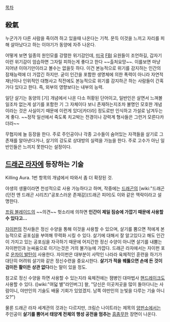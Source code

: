 [[목차]]
== 殺氣 ==
누군가가 다른 사람을 죽이려 하고 있을때 나온다는 기척.
문득 이것을 느끼고 자리를 피해 살아났다고 하는 이야기가 동양에 자주 나온다.

어떻게 보면 일종의 원인모를 강렬한 위기감인데, [[미국]] [[FBI]] 요원들이 조언하길, 갑자기 이런 위기감이 엄습하면 그자릴 피하는게 좋다고 한다 ~~출처요망~~. 이를보면 마냥 지어낸 이야기만이라고 볼수는 없을듯 하다. 이건 본능적으로 위기를 감지하는 인간의 잠재능력에 더 가깝긴 하지만. 굳이 인간을 포함한 생명체에 의한 폭력이 아니라 자연적 재난이나 인위적인 대형사고 직전에도 본능적으로 위기를 감지하곤 하는 사람들이 간혹가다 있다고 한다. 즉, 외부의 영향보다는 내부의 능력.

일단 살기는 동양의 [기] 개념에서 나온 다소 허황된 단어이고, 일반인은 살면서 느껴볼일조차 없는게 살기를 포함한 기 그 자체이다 보니 존재하는지조차 불명인 모호한 개념이라는 것은 사실이기 때문에 이런게 있다[카더라] 정도로만 인식하고 가설로 남겨두는게 좋다. ~~정작 일선에서 죽도록 치고박는 전경이나 강력계 형사들은 그런거 모른다카더라~~

무협지에 늘 등장을 한다. 주로 주인공이나 각종 고수들이 숨어있는 자객들을 살기로 그 존재를 알아낸다거나, 살기의 강도로 상대방의 실력을 가늠을 한다. 주로 고수가 아닌 일반인들은 느끼지 못한다는 설정이다.
== [[드래곤 라자]]에 등장하는 기술  ==
Killing Aura. 1번 항목의 개념에서 따와서 좀 더 확장된 것.

야생의 생물이라면 천성적으로 사용 가능하다고 하며, 작중에는 [[드래곤]]의 [wiki:"드래곤(던전 앤 드래곤 시리즈)"공포스러운 존재감](드래곤 피어)도 이와 같은 맥락이라고 설명한다.

[[프림 블레이드]]의 ~~의견~~ 헛소리에 의하면 '''인간이 제일 짐승에 가깝기 때문에 사용할 수 있다고...'''

[[자이펀]]의 전사들은 정신 수양을 통해 이것을 사용할 수 있으며, 살기를 뿜으면 적에게 본능적으로 공포심을 부여해 무력화 시킬 수 있다. 살기에 대해서 잘 알고있다고 해도 인간이 가지고 있는 공포심을 자극하기 때문에 어지간한 정신 수양이 아니면 살기를 내뿜는 자이펀인과 눈싸움으로 이기는것은 거의 불가능에 가깝다. 드래곤 라자에서는 자이펀 포로 [[운차이 발탄]]이 사용한다.
자이펀은 대부분이 사막인 나라라 육체적인 훈련을 하기가 대단히 어려워 살기와 같은 정신수련을 중요시한다. '''살기가 적을 꿰뚫으면 손에 든 것이 검이든 활이든 상관 없다'''라는 말이 있을 정도.

참고로 정신 수양을 하면 사용할 수 있는지라 육체전에는 잼병인 대마법사 [[핸드레이크]]도 사용할 수 있다. ([wiki:"여덟 별"라인버그] 왈, "당신은  이곳저곳을 많이 돌아다니는 사람이니, 야만인의 기술도 배울 기회가 있었겠지. 남쪽 야만인의 눈빛을 다루는 기술 아니오?")

물론 드래곤 라자 세계관의 것과는 다르지만, 크림슨 나이트라는 제목의 [[양판소]]에서는 주인공이 '''살기를 뿜어서 태양계 전체의 행성 공전을 멈추는''' [[흠좀무]]한 장면이 나온다.

